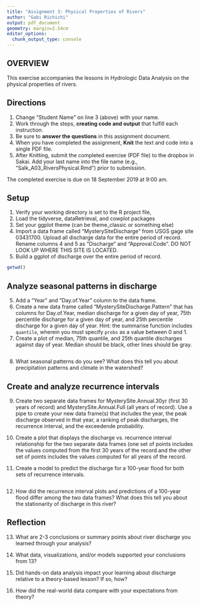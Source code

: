```yaml
---
title: "Assignment 3: Physical Properties of Rivers"
author: "Gabi Richichi"
output: pdf_document
geometry: margin=2.54cm
editor_options: 
  chunk_output_type: console
---
```


## OVERVIEW

This exercise accompanies the lessons in Hydrologic Data Analysis on the physical properties of rivers. 

## Directions
1. Change "Student Name" on line 3 (above) with your name.
3. Work through the steps, **creating code and output** that fulfill each instruction.
4. Be sure to **answer the questions** in this assignment document.
6. When you have completed the assignment, **Knit** the text and code into a single PDF file.
8. After Knitting, submit the completed exercise (PDF file) to the dropbox in Sakai. Add your last name into the file name (e.g., "Salk_A03_RiversPhysical.Rmd") prior to submission.

The completed exercise is due on 18 September 2019 at 9:00 am.

## Setup

1. Verify your working directory is set to the R project file, 
2. Load the tidyverse, dataRetrieval, and cowplot packages
3. Set your ggplot theme (can be theme_classic or something else)
4. Import a data frame called "MysterySiteDischarge" from USGS gage site 03431700. Upload all discharge data for the entire period of record. Rename columns 4 and 5 as "Discharge" and "Approval.Code". DO NOT LOOK UP WHERE THIS SITE IS LOCATED. 
5. Build a ggplot of discharge over the entire period of record. 

```r
getwd()


```

## Analyze seasonal patterns in discharge

5. Add a "Year" and "Day.of.Year" column to the data frame.
6. Create a new data frame called "MysterySiteDischarge.Pattern" that has columns for Day.of.Year, median discharge for a given day of year, 75th percentile discharge for a given day of year, and 25th percentile discharge for a given day of year. Hint: the summarise function includes `quantile`, wherein you must specify `probs` as a value between 0 and 1.
7. Create a plot of median, 75th quantile, and 25th quantile discharges against day of year. Median should be black, other lines should be gray. 
```r


```

8. What seasonal patterns do you see? What does this tell you about precipitation patterns and climate in the watershed?

> 

## Create and analyze recurrence intervals

9. Create two separate data frames for MysterySite.Annual.30yr (first 30 years of record) and MysterySite.Annual.Full (all years of record). Use a pipe to create your new data frame(s) that includes the year, the peak discharge observed in that year, a ranking of peak discharges, the recurrence interval, and the exceedende probability.

10. Create a plot that displays the discharge vs. recurrence interval relationship for the two separate data frames (one set of points includes the values computed from the first 30 years of the record and the other set of points includes the values computed for all years of the record. 

11. Create a model to predict the discharge for a 100-year flood for both sets of recurrence intervals. 

```r


```

12. How did the recurrence interval plots and predictions of a 100-year flood differ among the two data frames? What does this tell you about the stationarity of discharge in this river?

> 

## Reflection
13. What are 2-3 conclusions or summary points about river discharge you learned through your analysis?

>

14. What data, visualizations, and/or models supported your conclusions from 13?

> 

15. Did hands-on data analysis impact your learning about discharge relative to a theory-based lesson? If so, how?

>

16.	How did the real-world data compare with your expectations from theory?

>
